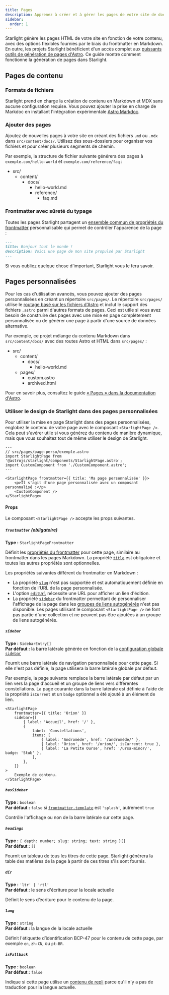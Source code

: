 ```yaml
---
title: Pages
description: Apprenez à créer et à gérer les pages de votre site de documentation avec Starlight.
sidebar:
  order: 1
---
```


Starlight génère les pages HTML de votre site en fonction de votre contenu, avec des options flexibles fournies par le biais du frontmatter en Markdown.
En outre, les projets Starlight bénéficient d'un accès complet aux [puissants outils de génération de pages d'Astro](https://docs.astro.build/fr/basics/astro-pages/).
Ce guide montre comment fonctionne la génération de pages dans Starlight.

## Pages de contenu

### Formats de fichiers

Starlight prend en charge la création de contenu en Markdown et MDX sans aucune configuration requise.
Vous pouvez ajouter la prise en charge de Markdoc en installant l'intégration expérimentale [Astro Markdoc](https://docs.astro.build/fr/guides/integrations-guide/markdoc/).

### Ajouter des pages

Ajoutez de nouvelles pages à votre site en créant des fichiers `.md` ou `.mdx` dans `src/content/docs/`.
Utilisez des sous-dossiers pour organiser vos fichiers et pour créer plusieurs segments de chemin.

Par exemple, la structure de fichier suivante générera des pages à `exemple.com/hello-world` et `exemple.com/reference/faq` :


<FileTree>

- src/
  - content/
    - docs/
      - hello-world.md
      - reference/
        - faq.md

</FileTree>

### Frontmatter avec sûreté du typage

Toutes les pages Starlight partagent un [ensemble commun de propriétés du frontmatter](/fr/reference/frontmatter/) personnalisable qui permet de contrôler l'apparence de la page :

```md
---
title: Bonjour tout le monde !
description: Voici une page de mon site propulsé par Starlight
---
```

Si vous oubliez quelque chose d'important, Starlight vous le fera savoir.

## Pages personnalisées

Pour les cas d'utilisation avancés, vous pouvez ajouter des pages personnalisées en créant un répertoire `src/pages/`.
Le répertoire `src/pages/` utilise le [routage basé sur les fichiers d'Astro](https://docs.astro.build/fr/basics/astro-pages/#routage-basé-sur-les-fichiers) et inclut le support des fichiers `.astro` parmi d'autres formats de pages.
Ceci est utile si vous avez besoin de construire des pages avec une mise en page complètement personnalisée ou de générer une page à partir d'une source de données alternative.

Par exemple, ce projet mélange du contenu Markdown dans `src/content/docs/` avec des routes Astro et HTML dans `src/pages/` :

<FileTree>

- src/
  - content/
    - docs/
      - hello-world.md
  - pages/
    - custom.astro
    - archived.html

</FileTree>

Pour en savoir plus, consultez le guide [« Pages » dans la documentation d'Astro](https://docs.astro.build/fr/basics/astro-pages/).

### Utiliser le design de Starlight dans des pages personnalisées

Pour utiliser la mise en page Starlight dans des pages personnalisées, englobez le contenu de votre page avec le composant `<StarlightPage />`.
Cela peut s'avérer utile si vous générez du contenu de manière dynamique, mais que vous souhaitez tout de même utiliser le design de Starlight.

```astro
---
// src/pages/page-perso/exemple.astro
import StarlightPage from '@astrojs/starlight/components/StarlightPage.astro';
import CustomComponent from './CustomComponent.astro';
---

<StarlightPage frontmatter={{ title: 'Ma page personnalisée' }}>
	<p>Il s'agit d'une page personnalisée avec un composant personnalisé :</p>
	<CustomComponent />
</StarlightPage>
```

#### Props

Le composant `<StarlightPage />` accepte les props suivantes.

##### `frontmatter` (obligatoire)

**Type :** `StarlightPageFrontmatter`

Définit les [propriétés du frontmatter](/fr/reference/frontmatter/) pour cette page, similaire au frontmatter dans les pages Markdown.
La propriété [`title`](/fr/reference/frontmatter/#title-obligatoire) est obligatoire et toutes les autres propriétés sont optionnelles.

Les propriétés suivantes diffèrent du frontmatter en Markdown :

- La propriété [`slug`](/fr/reference/frontmatter/#slug) n'est pas supportée et est automatiquement définie en fonction de l'URL de la page personnalisée.
- L'option [`editUrl`](/fr/reference/frontmatter/#editurl) nécessite une URL pour afficher un lien d'édition.
- La propriété [`sidebar`](/fr/reference/frontmatter/#sidebar) du frontmatter permettant de personnaliser l'affichage de la page dans les [groupes de liens autogénérés](/fr/reference/configuration/#sidebar) n'est pas disponible. Les pages utilisant le composant `<StarlightPage />` ne font pas partie d'une collection et ne peuvent pas être ajoutées à un groupe de liens autogénérés.

##### `sidebar`

**Type :** `SidebarEntry[]`  
**Par défaut :** la barre latérale générée en fonction de la [configuration globale `sidebar`](/fr/reference/configuration/#sidebar)

Fournit une barre latérale de navigation personnalisée pour cette page.
Si elle n'est pas définie, la page utilisera la barre latérale globale par défaut.

Par exemple, la page suivante remplace la barre latérale par défaut par un lien vers la page d'accueil et un groupe de liens vers différentes constellations.
La page courante dans la barre latérale est définie à l'aide de la propriété `isCurrent` et un `badge` optionnel a été ajouté à un élément de lien.

```astro {3-13}
<StarlightPage
	frontmatter={{ title: 'Orion' }}
	sidebar={[
		{ label: 'Accueil', href: '/' },
		{
			label: 'Constellations',
			items: [
				{ label: 'Andromède', href: '/andromède/' },
				{ label: 'Orion', href: '/orion/', isCurrent: true },
				{ label: 'La Petite Ourse', href: '/ursa-minor/', badge: 'Stub' },
			],
		},
	]}
>
	Exemple de contenu.
</StarlightPage>
```

##### `hasSidebar`

**Type :** `boolean`  
**Par défaut :** `false` si [`frontmatter.template`](/fr/reference/frontmatter/#template) est `'splash'`, autrement `true`

Contrôle l'affichage ou non de la barre latérale sur cette page.

##### `headings`

**Type :** `{ depth: number; slug: string; text: string }[]`  
**Par défaut :** `[]`

Fournit un tableau de tous les titres de cette page.
Starlight générera la table des matières de la page à partir de ces titres s'ils sont fournis.

##### `dir`

**Type :** `'ltr' | 'rtl'`  
**Par défaut :** le sens d'écriture pour la locale actuelle

Définit le sens d’écriture pour le contenu de la page.

##### `lang`

**Type :** `string`  
**Par défaut :** la langue de la locale actuelle

Définit l'étiquette d’identification BCP-47 pour le contenu de cette page, par exemple `en`, `zh-CN`, ou `pt-BR`.

##### `isFallback`

**Type :** `boolean`  
**Par défaut :** `false`

Indique si cette page utilise un [contenu de repli](/fr/guides/i18n/#contenu-de-repli) parce qu'il n'y a pas de traduction pour la langue actuelle.